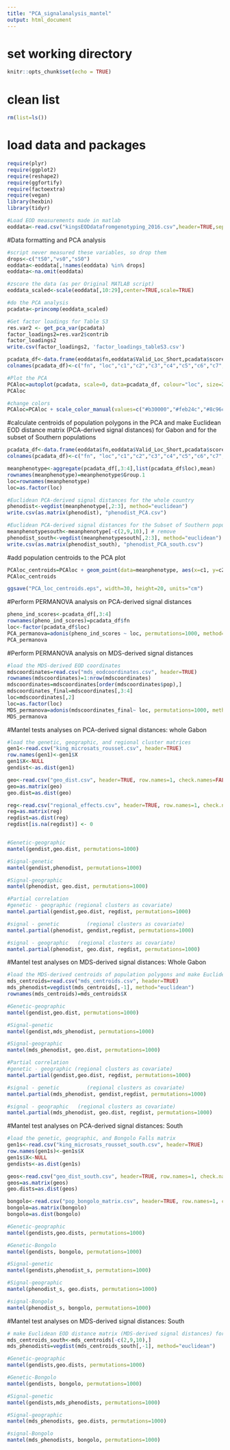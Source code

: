 ```yaml
---
title: "PCA_signalanalysis_mantel"
output: html_document
---
```

# set working directory
```r
knitr::opts_chunk$set(echo = TRUE)
```

# clean list
```r
rm(list=ls())
```

# load data and packages
```r
require(plyr)
require(ggplot2)
require(reshape2)
require(ggfortify)
require(factoextra)
require(vegan)
library(hexbin)
library(tidyr)

#Load EOD measurements made in matlab
eoddata<-read.csv("kingsEODdatafromgenotyping_2016.csv",header=TRUE,sep=",")
```

#Data formatting and PCA analysis
```r
#script never measured these variables, so drop them
drops<-c("tS0","vs0","sS0")
eoddata<-eoddata[,!names(eoddata) %in% drops]
eoddata<-na.omit(eoddata)

#zscore the data (as per Original MATLAB script)
eoddata_scaled<-scale(eoddata[,10:29],center=TRUE,scale=TRUE)

#do the PCA analysis
pcadata<-princomp(eoddata_scaled)

#Get factor loadings for Table S3
res.var2 <- get_pca_var(pcadata)
factor_loadings2=res.var2$contrib
factor_loadings2
write.csv(factor_loadings2, 'factor_loadings_tableS3.csv')

pcadata_df<-data.frame(eoddata$fn,eoddata$Valid_Loc_Short,pcadata$scores)
colnames(pcadata_df)<-c("fn", "loc","c1","c2","c3","c4","c5","c6","c7","c8","c9","c10","c11","c12","c13","c14","c15","c16","c17","c18","c19","c20")

#Plot the PCA
PCAloc=autoplot(pcadata, scale=0, data=pcadata_df, colour="loc", size=2, frame=TRUE, frame.colour="loc", fill=NULL) +theme_classic()
PCAloc

#change colors
PCAloc=PCAloc + scale_color_manual(values=c("#b30000","#feb24c","#8c96c6","#41b6c4", "#addd8e","#238443","#ec7014","#c51b8a","#e31a1c","#fa9fb5","#081d58"))
```

#calculate centroids of population polygons in the PCA and make Euclidean EOD distance matrix (PCA-derived signal distances) for Gabon and for the subset of Southern populations
```r
pcadata_df<-data.frame(eoddata$fn,eoddata$Valid_Loc_Short,pcadata$scores)
colnames(pcadata_df)<-c("fn", "loc","c1","c2","c3","c4","c5","c6","c7","c8","c9","c10","c11","c12","c13","c14","c15","c16","c17","c18","c19","c20")

meanphenotype<-aggregate(pcadata_df[,3:4],list(pcadata_df$loc),mean)
rownames(meanphenotype)=meanphenotype$Group.1
loc=rownames(meanphenotype)
loc=as.factor(loc)

#Euclidean PCA-derived signal distances for the whole country
phenodist<-vegdist(meanphenotype[,2:3], method="euclidean")
write.csv(as.matrix(phenodist), "phenodist_PCA.csv")

#Euclidean PCA-derived signal distances for the Subset of Southern populations
meanphenotypesouth<-meanphenotype[-c(2,9,10),] # remove 
phenodist_south<-vegdist(meanphenotypesouth[,2:3], method="euclidean")
write.csv(as.matrix(phenodist_south), "phenodist_PCA_south.csv")
```

#add population centroids to the PCA plot
```r
PCAloc_centroids=PCAloc + geom_point(data=meanphenotype, aes(x=c1, y=c2), size=2)
PCAloc_centroids

ggsave("PCA_loc_centroids.eps", width=30, height=20, units="cm")
```

#Perform PERMANOVA analysis on PCA-derived signal distances
```r
pheno_ind_scores<-pcadata_df[,3:4]
rownames(pheno_ind_scores)=pcadata_df$fn
loc<-factor(pcadata_df$loc)
PCA_permanova=adonis(pheno_ind_scores ~ loc, permutations=1000, method='eu')
PCA_permanova
```

#Perform PERMANOVA analysis on MDS-derived signal distances
```r
#load the MDS-derived EOD coordinates
mdscoordinates=read.csv("mds_eodcoordinates.csv", header=TRUE)
rownames(mdscoordinates)=1:nrow(mdscoordinates)
mdscoordinates=mdscoordinates[order(mdscoordinates$pop),]
mdscoordinates_final=mdscoordinates[,3:4]
loc=mdscoordinates[,2]
loc=as.factor(loc)
MDS_permanova=adonis(mdscoordinates_final~ loc, permutations=1000, method='eu')
MDS_permanova
```

#Mantel tests analyses on PCA-derived signal distances: whole Gabon
```r
#load the genetic, geographic, and regional cluster matrices
gen1<-read.csv("king_microsats_rousset.csv", header=TRUE)
row.names(gen1)<-gen1$X
gen1$X<-NULL
gendist<-as.dist(gen1)

geo<-read.csv("geo_dist.csv", header=TRUE, row.names=1, check.names=FALSE)
geo=as.matrix(geo)
geo.dist=as.dist(geo)

reg<-read.csv("regional_effects.csv", header=TRUE, row.names=1, check.names=FALSE)
reg=as.matrix(reg)
regdist=as.dist(reg)
regdist[is.na(regdist)] <- 0


#Genetic-geographic
mantel(gendist,geo.dist, permutations=1000)

#Signal-genetic
mantel(gendist,phenodist, permutations=1000)

#Signal-geographic
mantel(phenodist, geo.dist, permutations=1000)

#Partial correlation
#genetic - geographic (regional clusters as covariate)
mantel.partial(gendist,geo.dist, regdist, permutations=1000)

#signal - genetic         (regional clusters as covariate)
mantel.partial(phenodist, gendist,regdist, permutations=1000)

#signal - geographic   (regional clusters as covariate)
mantel.partial(phenodist, geo.dist, regdist, permutations=1000)
```

#Mantel test analyses on MDS-derived signal distances: Whole Gabon
```r
#load the MDS-derived centroids of population polygons and make Euclidean EOD distance matrix (MDS-derived signal distances) for Gabon an
mds_centroids=read.csv("mds_centroids.csv", header=TRUE)
mds_phenodist=vegdist(mds_centroids[,-1], method="euclidean")
rownames(mds_centroids)=mds_centroids$X

#Genetic-geographic
mantel(gendist,geo.dist, permutations=1000)

#Signal-genetic
mantel(gendist,mds_phenodist, permutations=1000)

#Signal-geographic
mantel(mds_phenodist, geo.dist, permutations=1000)

#Partial correlation
#genetic - geographic (regional clusters as covariate)
mantel.partial(gendist,geo.dist, regdist, permutations=1000)

#signal - genetic         (regional clusters as covariate)
mantel.partial(mds_phenodist, gendist,regdist, permutations=1000)

#signal - geographic   (regional clusters as covariate)
mantel.partial(mds_phenodist, geo.dist, regdist, permutations=1000)

```

#Mantel test analyses on PCA-derived signal distances: South
```r
#load the genetic, geographic, and Bongolo Falls matrix
gen1s<-read.csv("king_microsats_rousset_south.csv", header=TRUE)
row.names(gen1s)<-gen1s$X
gen1s$X<-NULL
gendists<-as.dist(gen1s)

geos<-read.csv("geo_dist_south.csv", header=TRUE, row.names=1, check.names=FALSE)
geos=as.matrix(geos)
geo.dists=as.dist(geos)

bongolo<-read.csv("pop_bongolo_matrix.csv", header=TRUE, row.names=1, check.names=FALSE)
bongolo=as.matrix(bongolo)
bongolo=as.dist(bongolo)

#Genetic-geographic
mantel(gendists,geo.dists, permutations=1000)

#Genetic-Bongolo
mantel(gendists, bongolo, permutations=1000)

#Signal-genetic
mantel(gendists,phenodist_s, permutations=1000)

#Signal-geographic
mantel(phenodist_s, geo.dists, permutations=1000)

#signal-Bongolo
mantel(phenodist_s, bongolo, permutations=1000)
```

#Mantel test analyses on MDS-derived signal distances: South
```r
# make Euclidean EOD distance matrix (MDS-derived signal distances) for Southern populations
mds_centroids_south<-mds_centroids[-c(2,9,10),]
mds_phenodists=vegdist(mds_centroids_south[,-1], method="euclidean")

#Genetic-geographic
mantel(gendists,geo.dists, permutations=1000)

#Genetic-Bongolo
mantel(gendists, bongolo, permutations=1000)

#Signal-genetic
mantel(gendists,mds_phenodists, permutations=1000)

#Signal-geographic
mantel(mds_phenodists, geo.dists, permutations=1000)

#signal-Bongolo
mantel(mds_phenodists, bongolo, permutations=1000)
```
